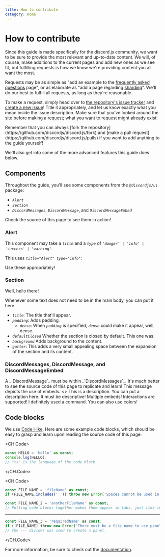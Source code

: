 ```yaml
---
title: How to contribute
category: Home
---
```


# How to contribute

Since this guide is made specifically for the discord.js community, we want to be sure to provide the most relevant and up-to-date content. We will, of course, make additions to the current pages and add new ones as we see fit, but fulfilling requests is how we know we're providing content you all want the most.

Requests may be as simple as "add an example to the [frequently asked questions](/popular-topics/faq.html) page", or as elaborate as "add a page regarding [sharding](/sharding/)". We'll do our best to fulfill all requests, as long as they're reasonable.

To make a request, simply head over to [the repository's issue tracker](https://github.com/discordjs/discord.js/issues) and [create a new issue](https://github.com/discordjs/discord.js/issues/new)! Title it appropriately, and let us know exactly what you mean inside the issue description. Make sure that you've looked around the site before making a request; what you want to request might already exist!

<Alert title="Tip" type="success">
	Remember that you can always [fork the repository](https://github.com/discordjs/discord.js/fork) and [make a pull
	request](https://github.com/discordjs/discord.js/pulls) if you want to add anything to the guide yourself!
</Alert>

We'll also get into some of the more advanced features this guide does below.

## Components

Throughout the guide, you'll see some components from the _`@discordjs/ui`_ package:

- _`Alert`_
- _`Section`_
- _`DiscordMessages`_, _`DiscordMessage`_, and _`DiscordMessageEmbed`_

Check the source of this page to see them in action!

### Alert

This component may take a _`title`_ and a _`type`_ of _`'danger' | 'info' | 'success' | 'warning'`_.

This uses _`title="Alert" type="info"`_:

<Alert title="Alert" type="info">
	Use these appropriately!
</Alert>

### Section

<Section title="Expand me!" padding defaultClosed background gutter>
Well, hello there!

Whenever some text does not need to be in the main body, you can put it here.

- _`title`_: The title that'll appear.
- _`padding`_: Adds padding.
  - _`dense`_: When _`padding`_ is specified, _`dense`_ could make it appear, well, dense.
- _`defaultClosed`_ Whether the section is closed by default. This one was.
- _`background`_ Adds background to the content.
- _`gutter`_: This adds a very small appealing space between the expansion of the section and its content.

</Section>

### DiscordMessages, DiscordMessage, and DiscordMessageEmbed

<DiscordMessages>
	<DiscordMessage
		author={{
			avatar: '/assets/discordjs.png',
			bot: true,
			time: 'Today at 21:00',
			username: 'Guide Bot',
		}}
	>
		A _`DiscordMessage`_ must be within _`DiscordMessages`_.
	</DiscordMessage>
	<DiscordMessage
		author={{
			avatar: '/assets/discordjs.png',
			bot: true,
			time: 'Today at 21:01',
			username: 'Guide Bot',
		}}
		reply={{
			author: {
				avatar: '/assets/discordjs.png',
				bot: true,
				username: 'Guide Bot',
			},
			content: 'A _`DiscordMessage`_ must be within _`DiscordMessages`_.',
		}}
		time="21:02"
	>
		It's much better to see the source code of this page to replicate and learn!
	</DiscordMessage>
	<DiscordMessage
		author={{
			avatar: '/assets/discordjs.png',
			bot: true,
			time: 'Today at 21:02',
			username: 'Guide Bot',
		}}
	>
		This message depicts the use of embeds.
		<>
			<DiscordMessageEmbed
				author={{
					avatar: '/assets/discordjs.png',
					username: 'Guide Bot',
				}}
				footer={{ content: 'Sometimes, titles just have to be.' }}
				title={{ title: 'An amazing title' }}
			>
				This is a description. You can put a description here. It must be descriptive!
			</DiscordMessageEmbed>
			<DiscordMessageEmbed
				author={{
					avatar: '/assets/discordjs.png',
					username: 'Guide Bot',
				}}
				footer={{ content: "When one amazing title just wasn't enough." }}
				title={{ title: 'Another amazing title' }}
			>
				Multiple embeds!
			</DiscordMessageEmbed>
		</>
	</DiscordMessage>
	<DiscordMessage
		author={{
			avatar: '/assets/discordjs.png',
			bot: true,
			time: 'Today at 21:03',
			username: 'Guide Bot',
		}}
		interaction={{
			author: {
				avatar: '/assets/discordjs.png',
				bot: true,
				username: 'Guide Bot',
			},
			command: '/interaction',
		}}
	>
		Interactions are supported! I definitely used a command.
	</DiscordMessage>
	<DiscordMessage
		author={{
			avatar: '/assets/discordjs.png',
			bot: true,
			color: 'text-red-500',
			time: 'Today at 21:04',
			username: 'Guide Bot',
		}}
		reply={{
			author: {
				avatar: '/assets/snek-bot.jpeg',
				bot: { verified: true },
				color: 'text-blue-500',
				username: 'Snek Bot',
			},
			content: "I'm a cool bot because I'm verified!",
		}}
	>
		You can also use colors!
	</DiscordMessage>
</DiscordMessages>

## Code blocks

We use [Code Hike](https://codehike.org). Here are some example code blocks, which should be easy to grasp and learn upon reading the source code of this page:

<CH.Code>

```ts
const HELLO = 'hello' as const;
console.log(HELLO);
// "ts" is the language of the code block.
```

</CH.Code>

<CH.Code>

```ts fileName
const FILE_NAME = 'fileName' as const;
if (FILE_NAME.includes(' ')) throw new Error('Spaces cannot be used in file names.');
```

```ts anotherFileName
const FILE_NAME_2 = 'anotherFileName' as const;
// Putting code blocks together makes them appear in tabs, just like in your editor.
```

---

```ts requiredName
const FILE_NAME_3 = 'requiredName' as const;
if (!FILE_NAME) throw new Error('There must be a file name to use panels!');
// The --- divider was used to create a panel.
```

</CH.Code>

For more information, be sure to check out the [documentation](https://codehike.org/docs/ch-code).
